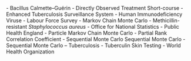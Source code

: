 

\textbf{BCG} - Bacillus Calmette–Guérin \par

\textbf{DOTS} - Directly Observed Treatment Short-course \par

\textbf{ETS} - Enhanced Tuberculosis Surveillance System \par

\textbf{HIV} - Human Immunodeficiency Viruse \par

\textbf{LFS} - Labour Force Survey \par

\textbf{MCMC} - Markov Chain Monte Carlo \par

\textbf{MRSA} - Methicillin-resistant *Staphylococcus aureus* \par

\textbf{ONS} - Office for National Statistics \par

\textbf{PHE} - Public Health England \par

\textbf{PMCMC} - Particle Markov Chain Monte Carlo \par

\textbf{PRCC} - Partial Rank Correlation Coefficient \par

\textbf{SMC} - Sequential Monte Carlo \par

\textbf{SMC-SMC}  Sequential Monte Carlo - Sequential Monte Carlo \par

\textbf{TB} – Tuberculosis \par

\textbf{TST} - Tuberculin Skin Testing \par

\textbf{WHO} - World Health Organization \par

